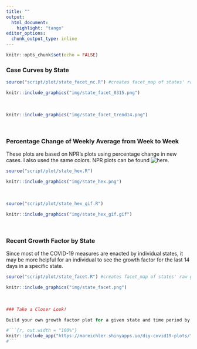 ```yaml
---
title: ""
output:
  html_document:
    highlight: "tango"
editor_options: 
  chunk_output_type: inline
---
```


```r
knitr::opts_chunk$set(echo = FALSE)
```
### Case Curves by State 

```r
source("script/plot/state_facet_nc.R") #creates facet_map of states' raw gf for past 14 days 
```


```r
knitr::include_graphics("img/state_facet_0315.png")
```
<br>

```r
knitr::include_graphics("img/state_facet_trend14.png")
```
<br>

### Percentage Change of Weekly Average from Week to Week 

These plots are based on NPR's plots using percentage change in new cases.  I also used the same colors.  NPR plots can be found ![here](https://www.npr.org/sections/health-shots/2020/03/16/816707182/map-tracking-the-spread-of-the-coronavirus-in-the-u-s).

```r
source("script/plot/state_hex.R")  
```

```r
knitr::include_graphics("img/state_hex.png")
```

<br>

```r
source("script/plot/state_hex_gif.R") 
```

```r
knitr::include_graphics("img/state_hex_gif.gif")
```

<br>


### Recent Growth Factor by State

Since most of the COVID-19 measures are enacted by individual states, it may be more helpful for an individual to see the growth factor for the last 14 days in a specific state.  

```r
source("script/plot/state_facet.R") #creates facet_map of states' raw gf for past 14 days 
```


```r
knitr::include_graphics("img/state_facet.png")
```
<br>


```r
### Take a Closer Look! 

Build your own growth factor plot for a given state and time period by using a shiny app.  The app can be access through this  link, <a href="https://mareichler.shinyapps.io/diy-covid19-plots/" target = "_blank">mareichler.shinyapps.io/diy-covid19-plots/</a>, and is also embedded below:  

#```{r, out.width = "100%"}
knitr::include_app("https://mareichler.shinyapps.io/diy-covid19-plots/", height = "500px")
#```
```







